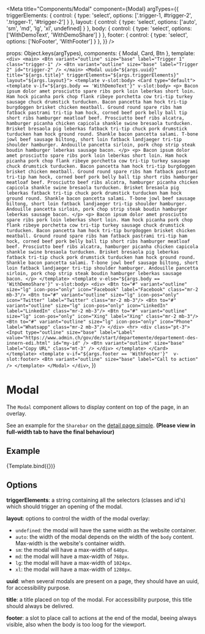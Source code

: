 
<Meta
  title="Components/Modal"
  component={Modal}
  argTypes={{
    triggerElements: {
      control: {
        type: 'select',
        options: ['.trigger-1, #trigger-2', '.trigger-1', '#trigger-2']
      }
    },
    layout: {
      control: {
        type: 'select',
        options: ['auto', 'sm', 'md', 'lg', 'xl', undefined]
      }
    },
    body: {
      control: {
        type: 'select',
        options: ['WithDemoText', 'WithDemoShare']
      }
    },
    footer: {
      control: {
        type: 'select',
        options: ['NoFooter', 'WithFooter']
      }
    },
  }} />

  props: Object.keys(argTypes),
  components: { Modal, Card, Btn },
  template:
    `
      <div>
        <main>
          <Btn
            variant="outline"
            size="base"
            label="Trigger 1"
            class="trigger-1"
          />
          <Btn
            variant="outline"
            size="base"
            label="Trigger 2"
            id="trigger-2"
          />
        </main>
        <Modal uuid="${args.uuid}"  title="${args.title}" triggerElements="${args.triggerElements}" layout="${args.layout}">
          <template v-slot:body>
            <Card type="default">
              <template v-if="${args.body == 'WithDemoText'}" v-slot:body>
                <p>
                  Bacon ipsum dolor amet prosciutto spare ribs pork loin leberkas short loin. Ham hock picanha pork chop flank ribeye porchetta cow tri-tip turkey sausage chuck drumstick turducken. Bacon pancetta ham hock tri-tip burgdoggen brisket chicken meatball. Ground round spare ribs ham fatback pastrami tri-tip ham hock, corned beef pork belly ball tip short ribs hamburger meatloaf beef.
                  Prosciutto beef ribs alcatra, hamburger picanha chicken capicola shankle swine bresaola turducken. Brisket bresaola pig leberkas fatback tri-tip chuck pork drumstick turducken ham hock ground round. Shankle bacon pancetta salami. T-bone jowl beef sausage biltong, short loin fatback landjaeger tri-tip shoulder hamburger. Andouille pancetta sirloin, pork chop strip steak boudin hamburger leberkas sausage bacon.
                </p>
                <p>
                  Bacon ipsum dolor amet prosciutto spare ribs pork loin leberkas short loin. Ham hock picanha pork chop flank ribeye porchetta cow tri-tip turkey sausage chuck drumstick turducken. Bacon pancetta ham hock tri-tip burgdoggen brisket chicken meatball. Ground round spare ribs ham fatback pastrami tri-tip ham hock, corned beef pork belly ball tip short ribs hamburger meatloaf beef.
                  Prosciutto beef ribs alcatra, hamburger picanha chicken capicola shankle swine bresaola turducken. Brisket bresaola pig leberkas fatback tri-tip chuck pork drumstick turducken ham hock ground round. Shankle bacon pancetta salami. T-bone jowl beef sausage biltong, short loin fatback landjaeger tri-tip shoulder hamburger. Andouille pancetta sirloin, pork chop strip steak boudin hamburger leberkas sausage bacon.
                </p>
                <p>
                  Bacon ipsum dolor amet prosciutto spare ribs pork loin leberkas short loin. Ham hock picanha pork chop flank ribeye porchetta cow tri-tip turkey sausage chuck drumstick turducken. Bacon pancetta ham hock tri-tip burgdoggen brisket chicken meatball. Ground round spare ribs ham fatback pastrami tri-tip ham hock, corned beef pork belly ball tip short ribs hamburger meatloaf beef.
                  Prosciutto beef ribs alcatra, hamburger picanha chicken capicola shankle swine bresaola turducken. Brisket bresaola pig leberkas fatback tri-tip chuck pork drumstick turducken ham hock ground round. Shankle bacon pancetta salami. T-bone jowl beef sausage biltong, short loin fatback landjaeger tri-tip shoulder hamburger. Andouille pancetta sirloin, pork chop strip steak boudin hamburger leberkas sausage bacon.
                </p>
              </template>
              <template v-else="${args.body == 'WithDemoShare'}" v-slot:body>
                <div>
                  <Btn to="#" variant="outline" size="lg" icon-pos="only" icon="Facebook" label="Facebook" class="mr-2 mb-3"/>
                  <Btn to="#" variant="outline" size="lg" icon-pos="only" icon="Twitter" label="Twitter" class="mr-2 mb-3"/>
                  <Btn to="#" variant="outline" size="lg" icon-pos="only" icon="LinkedIn" label="LinkedIn" class="mr-2 mb-3"/>
                  <Btn to="#" variant="outline" size="lg" icon-pos="only" icon="Xing" label="Xing" class="mr-2 mb-3"/>
                  <Btn to="#" variant="outline" size="lg" icon-pos="only" icon="Phone" label="Whatsapp" class="mr-2 mb-3"/>
                </div>
                <hr>
                <div class="pt-3">
                  <Input
                    type="outline"
                    size="base"
                    label="Label"
                    value="https://www.admin.ch/gov/de/start/departemente/departement-des-innern-edi.html"
                    id="my-id"
                  />
                  <Btn variant="outline" size="base" label="Copy URL" class="mt-3" />
                </div>
              </template>
            </Card>
          </template>
          <template v-if="${args.footer == 'WithFooter'}"  v-slot:footer>
            <Btn
              variant="outline"
              size="base"
              label="Call to action"
            />
          </template>
        </Modal>
      </div>
    `,
})


# Modal

The `Modal` component allows to display content on top of the page, in an overlay.

See an example for the `Sharebar` on the [detail page simple](?path=/docs/pages-detail-page-simple--example). **(Please view in full-width tab to have the final behaviour)**

## Example

<Canvas>
  <Story
    name="Example"
    args={{
      triggerElements: '.trigger-1, #trigger-2',
      layout: 'lg',
      uuid: '5f93d7d4-fba3-11ec',
      title: 'Modal title',
      body: 'WithDemoText',
      footer: 'WithFooter'
    }}
  >
    {Template.bind({})}
  </Story>
</Canvas>

<ArgsTable story="Example" />

## Options

**triggerElements**: a string containing all the selectors (classes and id's) which should trigger an opening of the modal.

**layout**: options to control the width of the modal overlay:
- `undefined`: the modal will have the same width as the website container.
- `auto`: the width of the modal depends on the width of the `body` content. Max-width is the website's container width.
- `sm`: the modal will have a max-width of `640px`.
- `md`: the modal will have a max-width of `768px`.
- `lg`: the modal will have a max-width of `1024px`.
- `xl`: the modal will have a max-width of `1280px`.

**uuid**: when several modals are present on a page, they should have an uuid, for accessibility purpose.

**title**: a title placed on top of the modal. For accessibility purpose, this title should always be delivred.

**footer**: a slot to place call to actions at the end of the modal, beeing always visible, also when the body is too loog for the viewport.
